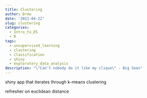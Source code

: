 ```yaml
---
title: Clustering
author: Drew
date: '2021-04-22'
slug: clustering
categories:
  - Intro_to_DS
  - R
tags:
  - unsupervised_learning
  - clustering
  - classification
  - shiny
  - exploratory_data_analysis
description: "\"Can't nobody do it like my clique\" - Big Sean"
---
```


shiny app that iterates through k-means clustering

refresher on euclidean distance


